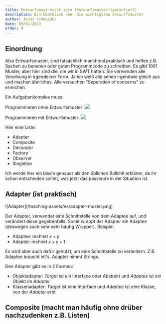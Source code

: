 ```yaml
---
title: Entwurfsmuss-nicht-sein (Entwurfsmuster)[garantiert]
description: Ein Überblick über die wichtigsten Entwurfsmuster
author: Jonas Schneider
date: 09/02/2023
order: 4
---
```


## Einordnung

Also Entwurfsmuster, sind tatsächlich manchmal praktisch und helfen z.B. Sachen zu benenen oder guten Programmcode zu schreiben.
Es gibt 1001 Muster, aber hier sind die, die wir in SWT hatten. Sie verwenden alle Vererbung in irgendeiner Form. 
Ja ich weiß alle sehen irgendwie gleich aus und machen ähnliches. Alle versuchen "Seperation of concerns" zu erreichen.

Ein Aufgabenkomplex muss 

<span className="text-2xl font-sans font-semibold">Programmieren ohne Entwurfsmuster:</span>
<img src="https://media.tenor.com/GOyBTNdQb4AAAAAd/scaler-create-impact.gif" className="w-full h-full"/>

<span className="text-2xl font-sans font-semibold">Programmieren mit Entwurfsmuster:</span>
<img src="https://media.tenor.com/wHs3JITWApsAAAAM/galaxy-brain-meme.gif" className="w-full h-full"/>

Hier eine Liste:

- Adapter
- Composite
- Decorator
- Factory
- Observer
- Singleton

Ich werde hier ein bissle genauer als den üblichen Bullshit erklären, da ihr schon entscheiden solltet, was jetzt das passende in der Situation ist.

## Adapter (ist praktisch)

<div className="center">
![Adapter](/teaching-assets/es/adapter-muster.png)
</div>

Der Adapter, verwendet eine Schnittstelle von dem Adaptee auf, und verändert diese gegebenfalls. Somit wrappt der Adapter ein Adaptee (deswegen auch sehr sehr häufig Wrapper). Beispiel:
- Adaptee: rechnet $x+y$
- Adapter: rechnet $x+y+1$

Es wird aber auch dafür genutzt, um eine Schnittstelle zu verändern. Z.B. Adaptee braucht int's. Adapter nimmt Strings.

Den Adapter gibt es in 2 Formen:
- Objektadapter: *Target* ist ein Interface oder Abstrakt und *Adaptee* ist ein Objekt im *Adapter*
- Klassenadapter: *Target* ist eine Interface und *Adaptee* ist eine Klasse, von der *Adapter* erbt

## Composite (macht man häufig ohne drüber nachzudenken z.B. Listen) 
